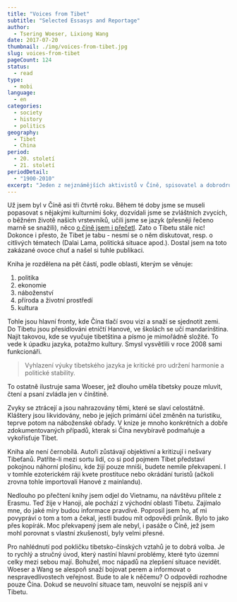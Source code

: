 ```yaml
---
title: "Voices from Tibet"
subtitle: "Selected Essasys and Reportage"
author:
  - Tsering Woeser, Lixiong Wang
date: 2017-07-20
thumbnail: ./img/voices-from-tibet.jpg
slug: voices-from-tibet
pageCount: 124
status:
  - read
type:
  - mobi
language:
  - en
categories:
  - society
  - history
  - politics
geography:
  - Tibet
  - China
period:
  - 20. století
  - 21. století
periodDetail:
  - "1900-2010"
excerpt: "Jeden z nejznámějších aktivistů v Číně, spisovatel a dobrodruh (na raftu z pneumatik sjel 1 200km Žluté řeky) Lixiong Wang a jeho žena, tibetská básnířka a bloggerka, spojily síly a vydali stručný sborník esejí o současném Tibetu a problematických aspektů, se kterými se potýká. Zhostili se toho s nadhledem, věcně a racionálně. Své poznatky jsem si pak ověřoval. Bohužel, kniha nepřehání."
---
```


Už jsem byl v Číně asi tři čtvrtě roku. Během té doby jsme se museli popasovat s nějakými kulturními šoky, dozvídali jsme se zvláštních zvycích, o běžném životě našich vrstevníků, učili jsme se jazyk (přesněji řečeno marně se snažili), něco <a href="http://jenahajek.com/knihy/tagy/cina/" title="Přečtené knihy o Číně">o číně jsem i přečetl</a>. Zato o Tibetu stále nic! Dokonce i přesto, že Tibet je tabu - nesmí se o něm diskutovat, resp. o citlivých tématech (Dalai Lama, politická situace apod.). Dostal jsem na toto zakázané ovoce chuť a našel si tuhle publikaci.

Kniha je rozdělena na pět částí, podle oblasti, kterým se věnuje:

<ol>
  <li>politika</li>
  <li>ekonomie</li>
  <li>náboženství</li>
  <li>příroda a životní prostředí</li>
  <li>kultura</li>
</ol>

Tohle jsou hlavní fronty, kde Čína tlačí svou vizi a snaží se sjednotit zemi. Do Tibetu jsou přesídlováni etničtí Hanové, ve školách se učí mandarínština. Najít takovou, kde se vyučuje tibetština a písmo je mimořádně složité. To vede k úpadku jazyka, potažmo kultury. Smysl vysvětlili v roce 2008 sami funkcionáři.

> Vyhlazení výuky tibetského jazyka je kritické pro udržení harmonie a politické stability.

To ostatně ilustruje sama Woeser, jež dlouho uměla tibetsky pouze mluvit, čtení a psaní zvládla jen v čínštině.

Zvyky se ztrácejí a jsou nahrazovány těmi, které se slaví celostátně. Kláštery jsou likvidovány, nebo je jejich primární účel změněn na turistiku, teprve potom na náboženské obřady. V knize je mnoho konkrétních a dobře zdokumentovaných případů, kterak si Čína nevybíravě podmaňuje a vykořisťuje Tibet.

Kniha ale není černobílá. Autoři zůstávají objektivní a kritizují i nešvary Tibeťanů. Patříte-li mezi sortu lidí, co si pod pojmem Tibet představí pokojnou náhorní plošinu, kde žijí pouze mniši, budete nemile překvapeni. I v tomhle ezoterickém ráji kvete prostituce nebo okrádání turistů (ačkoli zrovna tohle importovali Hanové z mainlandu).

Nedlouho po přečtení knihy jsem odjel do Vietnamu, na návštěvu přítele z Erasmu. Teď žije v Hanoji, ale pochází z východní oblasti Tibetu. Zajímalo mne, do jaké míry budou informace pravdivé. Poprosil jsem ho, ať mi povypráví o tom a tom a čekal, jestli budou mít odpovědi průnik. Bylo to jako přes kopírák. Moc překvapený jsem ale nebyl, i pasáže o Číně, jež jsem mohl porovnat s vlastní zkušeností, byly velmi přesné.

Pro nahlédnutí pod pokličku tibetsko-čínských vztahů je to dobrá volba. Je to rychlý a stručný úvod, který nastíní hlavní problémy, které tyto územní celky mezi sebou mají. Bohužel, moc nápadů na zlepšení situace nevidět. Woeser a Wang se alespoň snaží bojovat perem a informovat o nespravedlivostech veřejnost. Bude to ale k něčemu? O odpovědi rozhodne pouze Čína. Dokud se neuvolní situace tam, neuvolní se nejspíš ani v Tibetu.
